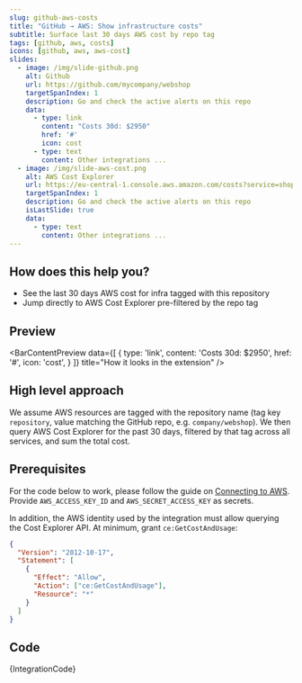 ```yaml
---
slug: github-aws-costs
title: "GitHub → AWS: Show infrastructure costs"
subtitle: Surface last 30 days AWS cost by repo tag
tags: [github, aws, costs]
icons: [github, aws, aws-cost]
slides:
  - image: /img/slide-github.png
    alt: Github
    url: https://github.com/mycompany/webshop
    targetSpanIndex: 1
    description: Go and check the active alerts on this repo
    data:
      - type: link
        content: "Costs 30d: $2950"
        href: '#'
        icon: cost
      - type: text
        content: Other integrations ...
  - image: /img/slide-aws-cost.png
    alt: AWS Cost Explorer
    url: https://eu-central-1.console.aws.amazon.com/costs?service=shop-orders
    targetSpanIndex: 1
    description: Go and check the active alerts on this repo
    isLastSlide: true
    data:
      - type: text
        content: Other integrations ...
---
```



<Slideshow slides={frontMatter.slides} />

## How does this help you?

* See the last 30 days AWS cost for infra tagged with this repository
* Jump directly to AWS Cost Explorer pre-filtered by the repo tag

## Preview

<BarContentPreview data={[
    {
      type: 'link',
      content: 'Costs 30d: $2950',
      href: '#',
      icon: 'cost',
    }
  ]} title="How it looks in the extension" />

## High level approach
We assume AWS resources are tagged with the repository name (tag key `repository`, value matching the GitHub repo, e.g. `company/webshop`). We then query AWS Cost Explorer for the past 30 days, filtered by that tag across all services, and sum the total cost.

## Prerequisites
For the code below to work, please follow the guide on [Connecting to AWS](/docs/recipes/connecting-to-aws). Provide `AWS_ACCESS_KEY_ID` and `AWS_SECRET_ACCESS_KEY` as secrets.

In addition, the AWS identity used by the integration must allow querying the Cost Explorer API. At minimum, grant `ce:GetCostAndUsage`:

```json
{
  "Version": "2012-10-17",
  "Statement": [
    {
      "Effect": "Allow",
      "Action": ["ce:GetCostAndUsage"],
      "Resource": "*"
    }
  ]
}
```

## Code
<CodeBlock language="javascript" title="github.aws.costs.integration.example.js">
{IntegrationCode}
</CodeBlock>
